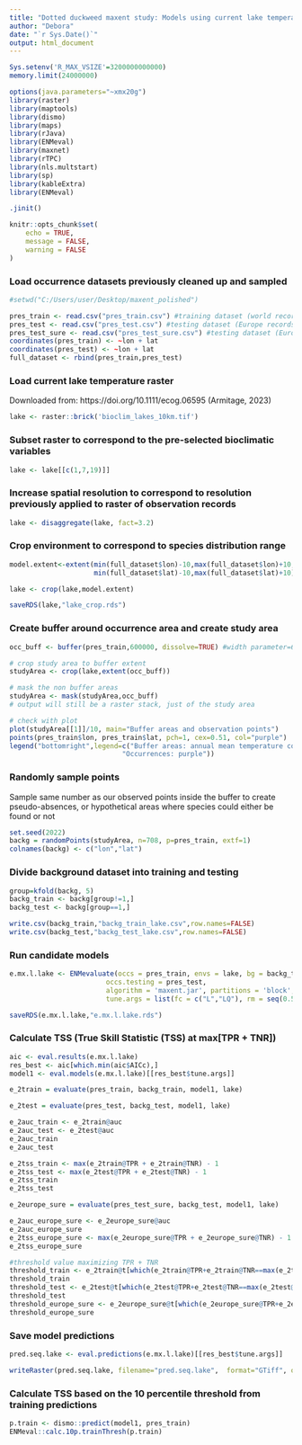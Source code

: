 ---
title: "Dotted duckweed maxent study: Models using current lake temperatures (rmd file #2)"
author: "Debora"
date: "`r Sys.Date()`"
output: html_document
---

```{r setup, include=FALSE}
Sys.setenv('R_MAX_VSIZE'=3200000000000)
memory.limit(24000000)

options(java.parameters="~xmx20g")
library(raster)
library(maptools)
library(dismo)
library(maps)
library(rJava)
library(ENMeval)
library(maxnet)
library(rTPC)
library(nls.multstart)
library(sp)
library(kableExtra)
library(ENMeval)

.jinit()

knitr::opts_chunk$set(
	echo = TRUE,
	message = FALSE,
	warning = FALSE
)
```

### Load occurrence datasets previously cleaned up and sampled
```{r include=FALSE}
#setwd("C:/Users/user/Desktop/maxent_polished")

pres_train <- read.csv("pres_train.csv") #training dataset (world records)
pres_test <- read.csv("pres_test.csv") #testing dataset (Europe records: exact and inexact coordinates)
pres_test_sure <- read.csv("pres_test_sure.csv") #testing dataset (Europe records: exact locations only)
coordinates(pres_train) <- ~lon + lat
coordinates(pres_test) <- ~lon + lat
full_dataset <- rbind(pres_train,pres_test)
```

### Load current lake temperature raster
Downloaded from:  https://doi.org/10.1111/ecog.06595 (Armitage, 2023)
```{r echo=TRUE, message=FALSE, warning=FALSE}
lake <- raster::brick('bioclim_lakes_10km.tif')
```

### Subset raster to correspond to the pre-selected bioclimatic variables
```{r}
lake <- lake[[c(1,7,19)]]
```

### Increase spatial resolution to correspond to resolution previously applied to raster of observation records
```{r}
lake <- disaggregate(lake, fact=3.2)
```

### Crop environment to correspond to species distribution range
```{r message=FALSE, warning=FALSE}
model.extent<-extent(min(full_dataset$lon)-10,max(full_dataset$lon)+10,
                     min(full_dataset$lat)-10,max(full_dataset$lat)+10)

lake <- crop(lake,model.extent)

saveRDS(lake,"lake_crop.rds")
```

### Create buffer around occurrence area and create study area 
```{r echo=TRUE, message=FALSE, warning=FALSE}
occ_buff <- buffer(pres_train,600000, dissolve=TRUE) #width parameter=600000m = 600km

# crop study area to buffer extent
studyArea <- crop(lake,extent(occ_buff))  

# mask the non buffer areas
studyArea <- mask(studyArea,occ_buff)
# output will still be a raster stack, just of the study area

# check with plot
plot(studyArea[[1]]/10, main="Buffer areas and observation points") 
points(pres_train$lon, pres_train$lat, pch=1, cex=0.51, col="purple")
legend("bottomright",legend=c("Buffer areas: annual mean temperature coloring", 
                            "Occurrences: purple"))
```

### Randomly sample points 
Sample same number as our observed points inside the buffer to create pseudo-absences, or hypothetical areas where species could either be found or not
```{r echo=TRUE, message=FALSE, warning=FALSE}
set.seed(2022)
backg = randomPoints(studyArea, n=708, p=pres_train, extf=1)
colnames(backg) <- c("lon","lat")
```

### Divide background dataset into training and testing
```{r echo=TRUE, message=FALSE, warning=FALSE}
group=kfold(backg, 5)
backg_train <- backg[group!=1,]
backg_test <- backg[group==1,]

write.csv(backg_train,"backg_train_lake.csv",row.names=FALSE)
write.csv(backg_test,"backg_test_lake.csv",row.names=FALSE)
```

### Run candidate models
```{r}
e.mx.l.lake <- ENMevaluate(occs = pres_train, envs = lake, bg = backg_train,
                        occs.testing = pres_test,
                        algorithm = 'maxent.jar', partitions = 'block', 
                        tune.args = list(fc = c("L","LQ"), rm = seq(0.5, 4, by = 0.5)))

saveRDS(e.mx.l.lake,"e.mx.l.lake.rds")
```


### Calculate TSS (True Skill Statistic (TSS) at max[TPR + TNR])
```{r}
aic <- eval.results(e.mx.l.lake)
res_best <- aic[which.min(aic$AICc),]
model1 <- eval.models(e.mx.l.lake)[[res_best$tune.args]]

e_2train = evaluate(pres_train, backg_train, model1, lake)

e_2test = evaluate(pres_test, backg_test, model1, lake)

e_2auc_train <- e_2train@auc
e_2auc_test <- e_2test@auc
e_2auc_train  
e_2auc_test

e_2tss_train <- max(e_2train@TPR + e_2train@TNR) - 1
e_2tss_test <- max(e_2test@TPR + e_2test@TNR) - 1
e_2tss_train  
e_2tss_test

e_2europe_sure = evaluate(pres_test_sure, backg_test, model1, lake)

e_2auc_europe_sure <- e_2europe_sure@auc
e_2auc_europe_sure  
e_2tss_europe_sure <- max(e_2europe_sure@TPR + e_2europe_sure@TNR) - 1
e_2tss_europe_sure

#threshold value maximizing TPR + TNR
threshold_train <- e_2train@t[which(e_2train@TPR+e_2train@TNR==max(e_2train@TPR+e_2train@TNR))]
threshold_train
threshold_test <- e_2test@t[which(e_2test@TPR+e_2test@TNR==max(e_2test@TPR+e_2test@TNR))]
threshold_test
threshold_europe_sure <- e_2europe_sure@t[which(e_2europe_sure@TPR+e_2europe_sure@TNR==max(e_2europe_sure@TPR+e_2europe_sure@TNR))]
threshold_europe_sure
```


### Save model predictions
```{r}
pred.seq.lake <- eval.predictions(e.mx.l.lake)[[res_best$tune.args]]

writeRaster(pred.seq.lake, filename="pred.seq.lake",  format="GTiff", overwrite=TRUE)
```


### Calculate TSS based on the 10 percentile threshold from training predictions
```{r}
p.train <- dismo::predict(model1, pres_train)
ENMeval::calc.10p.trainThresh(p.train)
```
